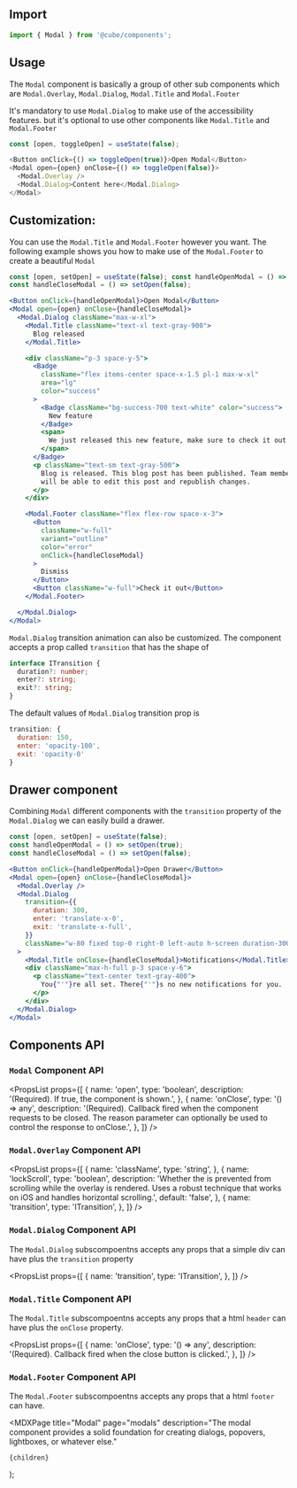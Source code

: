 


<Head>
  <title>Modal - Cube</title>
  <meta
    name="description"
    content="The modal component provides a solid foundation for creating dialogs, popovers, lightboxes, or whatever else."
  />
</Head>

## Import

```js
import { Modal } from '@cube/components';
```

## Usage

The `Modal` component is basically a group of other sub components which are `Modal.Overlay`, `Modal.Dialog`, `Modal.Title` and `Modal.Footer`

It's mandatory to use `Modal.Dialog` to make use of the accessibility features. but it's optional to use other components like `Modal.Title` and `Modal.Footer`

<BasicUsage />

```js
const [open, toggleOpen] = useState(false);

<Button onClick={() => toggleOpen(true)}>Open Modal</Button>
<Modal open={open} onClose={() => toggleOpen(false)}>
  <Modal.Overlay />
  <Modal.Dialog>Content here</Modal.Dialog>
</Modal>
```

## Customization:

You can use the `Modal.Title` and `Modal.Footer` however you want. The following example shows you how to make use of the `Modal.Footer` to create a beautiful `Modal`

<BeautifulModal />

```jsx
const [open, setOpen] = useState(false); const handleOpenModal = () => setOpen(true);
const handleCloseModal = () => setOpen(false);

<Button onClick={handleOpenModal}>Open Modal</Button>
<Modal open={open} onClose={handleCloseModal}>
  <Modal.Dialog className="max-w-xl">
    <Modal.Title className="text-xl text-gray-900">
      Blog released
    </Modal.Title>

    <div className="p-3 space-y-5">
      <Badge
        className="flex items-center space-x-1.5 pl-1 max-w-xl"
        area="lg"
        color="success"
      >
        <Badge className="bg-success-700 text-white" color="success">
          New feature
        </Badge>
        <span>
          We just released this new feature, make sure to check it out
        </span>
      </Badge>
      <p className="text-sm text-gray-500">
        Blog is released. This blog post has been published. Team members
        will be able to edit this post and republish changes.
      </p>
    </div>

    <Modal.Footer className="flex flex-row space-x-3">
      <Button
        className="w-full"
        variant="outline"
        color="error"
        onClick={handleCloseModal}
      >
        Dismiss
      </Button>
      <Button className="w-full">Check it out</Button>
    </Modal.Footer>

  </Modal.Dialog>
</Modal>
```

`Modal.Dialog` transition animation can also be customized. The component accepts a prop called `transition` that has the shape of

```ts
interface ITransition {
  duration?: number;
  enter?: string;
  exit?: string;
}
```

The default values of `Modal.Dialog` transition prop is

```js
transition: {
  duration: 150,
  enter: 'opacity-100',
  exit: 'opacity-0'
}
```

## Drawer component

Combining `Modal` different components with the `transition` property of the `Modal.Dialog` we can easily build a drawer.

<Drawer />

```jsx
const [open, setOpen] = useState(false);
const handleOpenModal = () => setOpen(true);
const handleCloseModal = () => setOpen(false);

<Button onClick={handleOpenModal}>Open Drawer</Button>
<Modal open={open} onClose={handleCloseModal}>
  <Modal.Overlay />
  <Modal.Dialog
    transition={{
      duration: 300,
      enter: 'translate-x-0',
      exit: 'translate-x-full',
    }}
    className="w-80 fixed top-0 right-0 left-auto h-screen duration-300 translate-x-0 translate-y-0 rounded-none"
  >
    <Modal.Title onClose={handleCloseModal}>Notifications</Modal.Title>
    <div className="max-h-full p-3 space-y-6">
      <p className="text-center text-gray-400">
        You{"'"}re all set. There{"'"}s no new notifications for you.
      </p>
    </div>
  </Modal.Dialog>
</Modal>
```

## Components API

### `Modal` Component API

<PropsList
  props={[
    {
      name: 'open',
      type: 'boolean',
      description: '(Required). If true, the component is shown.',
    },
    {
      name: 'onClose',
      type: '() => any',
      description:
        '(Required). Callback fired when the component requests to be closed. The reason parameter can optionally be used to control the response to onClose.',
    },
  ]}
/>

### `Modal.Overlay` Component API

<PropsList
  props={[
    {
      name: 'className',
      type: 'string',
    },
    {
      name: 'lockScroll',
      type: 'boolean',
      description:
        'Whether the <body> is prevented from scrolling while the overlay is rendered. Uses a robust technique that works on iOS and handles horizontal scrolling.',
      default: 'false',
    },
    {
      name: 'transition',
      type: 'ITransition',
    },
  ]}
/>

### `Modal.Dialog` Component API

The `Modal.Dialog` subscompoentns accepts any props that a simple div can have plus the `transition` property

<PropsList
  props={[
    {
      name: 'transition',
      type: 'ITransition',
    },
  ]}
/>

### `Modal.Title` Component API

The `Modal.Title` subscompoentns accepts any props that a html `header` can have plus the `onClose` property.

<PropsList
  props={[
    {
      name: 'onClose',
      type: '() => any',
      description:
        '(Required). Callback fired when the close button is clicked.',
    },
  ]}
/>

### `Modal.Footer` Component API

The `Modal.Footer` subscompoentns accepts any props that a html `footer` can have.

  <MDXPage
    title="Modal"
    page="modals"
    description="The modal component provides a solid foundation for creating dialogs, popovers, lightboxes, or whatever else."
  >
    {children}
  </MDXPage>
);
